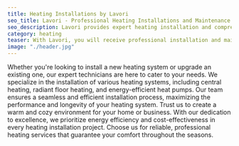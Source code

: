 ```yaml
---
title: Heating Installations by Lavori
seo_title: Lavori - Professional Heating Installations and Maintenance
seo_description: Lavori provides expert heating installation and comprehensive maintenance services. Trust us to install efficient and reliable heating for your home or business.
category: heating
teaser: With Lavori, you will receive professional installation and maintenance of heating systems. Our experts will provide an efficient and reliable heating system for your home or business.
image: "./header.jpg"
---
```

<p>
Whether you're looking to install a new heating system or upgrade an existing one, our expert technicians are here to cater to your needs. We specialize in the installation of various heating systems, including central heating, radiant floor heating, and energy-efficient heat pumps. Our team ensures a seamless and efficient installation process, maximizing the performance and longevity of your heating system. Trust us to create a warm and cozy environment for your home or business. With our dedication to excellence, we prioritize energy efficiency and cost-effectiveness in every heating installation project. Choose us for reliable, professional heating services that guarantee your comfort throughout the seasons.
</p>